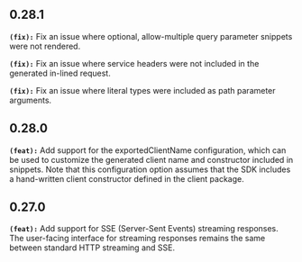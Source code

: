 ## 0.28.1
**`(fix):`** Fix an issue where optional, allow-multiple query parameter snippets were not rendered.

**`(fix):`** Fix an issue where service headers were not included in the generated in-lined request.

**`(fix):`** Fix an issue where literal types were included as path parameter arguments.

## 0.28.0
**`(feat):`** Add support for the exportedClientName configuration, which can be used to customize the generated client name and constructor included in snippets.
Note that this configuration option assumes that the SDK includes a hand-written client constructor defined in the client package.

## 0.27.0
**`(feat):`** Add support for SSE (Server-Sent Events) streaming responses. The user-facing interface for streaming responses remains the same between standard HTTP streaming and SSE.

